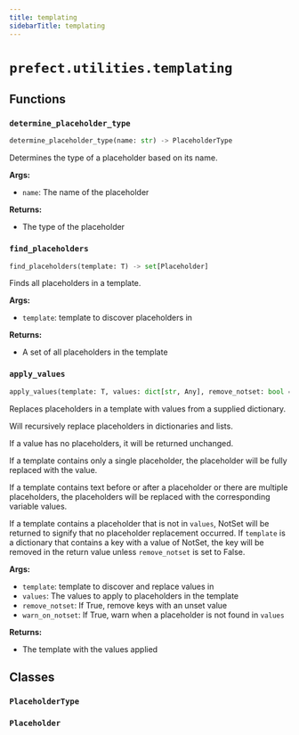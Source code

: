 ```yaml
---
title: templating
sidebarTitle: templating
---
```


# `prefect.utilities.templating`

## Functions

### `determine_placeholder_type`

```python
determine_placeholder_type(name: str) -> PlaceholderType
```


Determines the type of a placeholder based on its name.

**Args:**
- `name`: The name of the placeholder

**Returns:**
- The type of the placeholder


### `find_placeholders`

```python
find_placeholders(template: T) -> set[Placeholder]
```


Finds all placeholders in a template.

**Args:**
- `template`: template to discover placeholders in

**Returns:**
- A set of all placeholders in the template


### `apply_values`

```python
apply_values(template: T, values: dict[str, Any], remove_notset: bool = True, warn_on_notset: bool = False) -> Union[T, type[NotSet]]
```


Replaces placeholders in a template with values from a supplied dictionary.

Will recursively replace placeholders in dictionaries and lists.

If a value has no placeholders, it will be returned unchanged.

If a template contains only a single placeholder, the placeholder will be
fully replaced with the value.

If a template contains text before or after a placeholder or there are
multiple placeholders, the placeholders will be replaced with the
corresponding variable values.

If a template contains a placeholder that is not in `values`, NotSet will
be returned to signify that no placeholder replacement occurred. If
`template` is a dictionary that contains a key with a value of NotSet,
the key will be removed in the return value unless `remove_notset` is set to False.

**Args:**
- `template`: template to discover and replace values in
- `values`: The values to apply to placeholders in the template
- `remove_notset`: If True, remove keys with an unset value
- `warn_on_notset`: If True, warn when a placeholder is not found in `values`

**Returns:**
- The template with the values applied


## Classes

### `PlaceholderType`

### `Placeholder`
